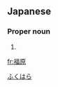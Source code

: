 ==Japanese==
{{ja-kanjitab|福|原}}

===Proper noun===
{{ja-pos|proper|ふくはら}}

# {{surname|lang=ja}}

[[Category:Japanese surnames|ふくはら]]

[[fr:福原]]